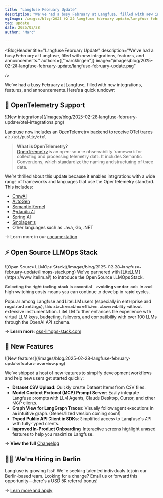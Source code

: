 ```yaml
---
title: "Langfuse February Update"
description: "We've had a busy February at Langfuse, filled with new integrations, features, and announcements."
ogImage: /images/blog/2025-02-28-langfuse-february-update/langfuse-february-update.png
tag: update
date: 2025/02/28
author: "Marc"

---
```



<BlogHeader
  title="Langfuse February Update"
  description="We've had a busy February at Langfuse, filled with new integrations, features, and announcements."
  authors={["marcklingen"]}
  image="/images/blog/2025-02-28-langfuse-february-update/langfuse-february-update.png"

/>

We’ve had a busy February at Langfuse, filled with new integrations, features, and announcements. Here’s a quick rundown:

## 🔭 OpenTelemetry Support

<Frame className="my-10" fullWidth>
![New integrations](/images/blog/2025-02-28-langfuse-february-update/otel-integrations.png)
</Frame>

Langfuse now includes an OpenTelemetry backend to receive OTel traces at: `/api/public/otel`

> **What is OpenTelemetry?**  
> [OpenTelemetry](https://opentelemetry.io/) is an open-source observability framework for collecting and processing telemetry data. It includes Semantic Conventions, which standardize the naming and structuring of trace data.

We’re thrilled about this update because it enables integrations with a wide range of frameworks and languages that use the OpenTelemetry standard. This includes:

* [CrewAI](/docs/integrations/crewai)  
* [AutoGen](/docs/integrations/autogen)  
* [Semantic Kernel](/docs/integrations/semantic-kernel)  
* [Pydantic AI](/docs/integrations/pydantic-ai)  
* [Spring AI](/docs/integrations/spring-ai)  
* [Smolagents](/docs/integrations/smolagents)  
* Other languages such as Java, Go, .NET

→ Learn more in our [documentation](/docs/opentelemetry/get-started)

## ⚡ Open Source LLMOps Stack

<Frame className="my-10" fullWidth>
![Open Source LLMOps Stack](/images/blog/2025-02-28-langfuse-february-update/llmops-stack.png)
</Frame>
We've partnered with [LiteLLM](https://www.litellm.ai/) to introduce the Open Source LLMOps Stack.

Selecting the right tooling stack is essential—avoiding vendor lock-in and high switching costs means you can continue to develop in rapid cycles.

Popular among Langfuse and LiteLLM users (especially in enterprise and regulated settings), this stack enables efficient observability without extensive instrumentation. LiteLLM further enhances the experience with virtual LLM keys, budgeting, failovers, and compatibility with over 100 LLMs through the OpenAI API schema.

→ **Learn more**: [oss-llmops-stack.com](https://oss-llmops-stack.com/)

## 🎁 New Features

<Frame className="my-10" fullWidth>
![New features](/images/blog/2025-02-28-langfuse-february-update/feature-overview.png)
</Frame>

We’ve shipped a host of new features to simplify development workflows and help new users get started quickly:

* **Dataset CSV Upload**: Quickly create Dataset Items from CSV files.  
* **Model Context Protocol (MCP) Prompt Server**: Easily integrate Langfuse prompts with LLM Agents, Claude Desktop, Cursor, and other MCP clients.  
* **Graph View for LangGraph Traces**: Visually follow agent executions in an intuitive graph. (Generalized version coming soon!)  
* **Typed Public API Client in SDKs**: Simplified access to Langfuse's API with fully-typed clients.  
* **Improved In-Product Onboarding**: Interactive screens highlight unused features to help you maximize Langfuse.

→ **View the full** [Changelog](/changelog)

## 👨‍💻 We're Hiring in Berlin

Langfuse is growing fast\! We're seeking talented individuals to join our Berlin-based team. Looking for a change? Email us or forward this opportunity—there's a USD 5K referral bonus\!

→ [Lean more and apply](/careers)